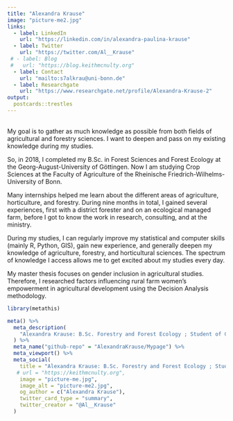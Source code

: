 ```yaml
---
title: "Alexandra Krause"
image: "picture-me2.jpg"
links:
  - label: LinkedIn
    url: "https://linkedin.com/in/alexandra-paulina-krause"
  - label: Twitter
    url: "https://twitter.com/Al__Krause"
 # - label: Blog
 #   url: "https://blog.keithmcnulty.org"
  - label: Contact
    url: "mailto:s7alkrau@uni-bonn.de"
  - label: Researchgate
    url: "https://www.researchgate.net/profile/Alexandra-Krause-2"
output:
  postcards::trestles
---
```


<br>
My goal is to gather as much knowledge as possible from both fields of agricultural and forestry sciences. I want to deepen and pass on my existing knowledge during my studies.

So, in 2018, I completed my B.Sc. in Forest Sciences and Forest Ecology at the Georg-August-University of Göttingen. Now I am studying Crop Sciences at the Faculty of Agriculture of the Rheinische Friedrich-Wilhelms-University of Bonn. 

Many internships helped me learn about the different areas of agriculture, horticulture, and forestry. During nine months in total, I gained several experiences, first with a district forester and on an ecological managed farm, before I got to know the work in research, consulting, and at the ministry.

During my studies, I can regularly improve my statistical and computer skills (mainly R, Python, GIS), gain new experience, and generally deepen my knowledge of agriculture, forestry, and horticultural sciences. The spectrum of knowledge I access allows me to get excited about my studies every day.

My master thesis focuses on gender inclusion in agricultural studies. Therefore, I researched factors influencing rural farm women’s empowerment in agricultural development using the Decision Analysis methodology.

```r
library(metathis)

meta() %>%
  meta_description(
    "Alexandra Krause: B.Sc. Forestry and Forest Ecology ; Student of Crop Science (Master), University Bonn"
  ) %>% 
  meta_name("github-repo" = "AlexandraKrause/Mypage") %>% 
  meta_viewport() %>% 
  meta_social(
    title = "Alexandra Krause: B.Sc. Forestry and Forest Ecology ; Student of Crop Science (Master), University Bonn",
   # url = "https://keithmcnulty.org",
    image = "picture-me.jpg",
    image_alt = "picture-me2.jpg",
    og_author = c("Alexandra Krause"),
    twitter_card_type = "summary",
    twitter_creator = "@Al__Krause"
  )
```
